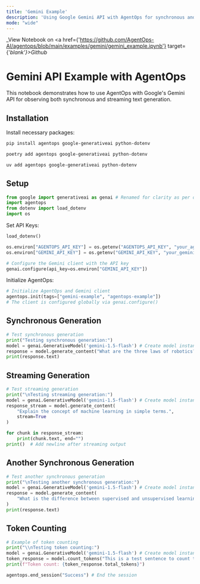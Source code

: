 ```yaml
---
title: 'Gemini Example'
description: 'Using Google Gemini API with AgentOps for synchronous and streaming text generation'
mode: "wide"
---
```

_View Notebook on <a href={'https://github.com/AgentOps-AI/agentops/blob/main/examples/gemini/gemini_example.ipynb'} target={'_blank'}>Github</a>_

# Gemini API Example with AgentOps

This notebook demonstrates how to use AgentOps with Google's Gemini API for observing both synchronous and streaming text generation.

## Installation
Install necessary packages:
<CodeGroup>
  ```bash pip
  pip install agentops google-generativeai python-dotenv
  ```
  ```bash poetry
  poetry add agentops google-generativeai python-dotenv
  ```
  ```bash uv
  uv add agentops google-generativeai python-dotenv
  ```
</CodeGroup>

## Setup
```python
from google import generativeai as genai # Renamed for clarity as per official docs
import agentops
from dotenv import load_dotenv
import os
```

Set API Keys:
```python
load_dotenv()

os.environ["AGENTOPS_API_KEY"] = os.getenv("AGENTOPS_API_KEY", "your_agentops_api_key_here")
os.environ["GEMINI_API_KEY"] = os.getenv("GEMINI_API_KEY", "your_gemini_api_key_here")

# Configure the Gemini client with the API key
genai.configure(api_key=os.environ["GEMINI_API_KEY"])
```

Initialize AgentOps:
```python
# Initialize AgentOps and Gemini client
agentops.init(tags=["gemini-example", "agentops-example"])
# The client is configured globally via genai.configure()
```

## Synchronous Generation
```python
# Test synchronous generation
print("Testing synchronous generation:")
model = genai.GenerativeModel('gemini-1.5-flash') # Create model instance
response = model.generate_content("What are the three laws of robotics?")
print(response.text)
```

## Streaming Generation
```python
# Test streaming generation
print("\nTesting streaming generation:")
model = genai.GenerativeModel('gemini-1.5-flash') # Create model instance
response_stream = model.generate_content(
    "Explain the concept of machine learning in simple terms.",
    stream=True
)

for chunk in response_stream:
    print(chunk.text, end="")
print()  # Add newline after streaming output
```

## Another Synchronous Generation
```python
# Test another synchronous generation
print("\nTesting another synchronous generation:")
model = genai.GenerativeModel('gemini-1.5-flash') # Create model instance
response = model.generate_content(
    "What is the difference between supervised and unsupervised learning?"
)
print(response.text)
```

## Token Counting
```python
# Example of token counting
print("\\nTesting token counting:")
model = genai.GenerativeModel('gemini-1.5-flash') # Create model instance
token_response = model.count_tokens("This is a test sentence to count tokens.")
print(f"Token count: {token_response.total_tokens}")

agentops.end_session("Success") # End the session
```

<script type="module" src="/scripts/github_stars.js"></script>
<script type="module" src="/scripts/scroll-img-fadein-animation.js"></script>
<script type="module" src="/scripts/button_heartbeat_animation.js"></script>
<script type="module" src="/scripts/adjust_api_dynamically.js"></script>
